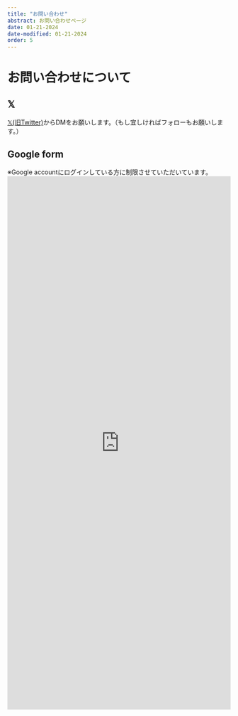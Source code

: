 ```yaml
---
title: "お問い合わせ"
abstract: お問い合わせページ
date: 01-21-2024
date-modified: 01-21-2024
order: 5
---
```


# お問い合わせについて

## $\mathbb{X}$
[$\mathbb{X}$(旧Twitter)](https://twitter.com/yugetsubiostat)からDMをお願いします。（もし宜しければフォローもお願いします。）

## Google form
※Google accountにログインしている方に制限させていただいています。
<iframe src="https://docs.google.com/forms/d/e/1FAIpQLSem2QMdQ1S3Di1HaxUwVARaWRQsiluNgrcogm3sxbru3ehGaw/viewform?embedded=true" width="100%" height="1200" frameborder="0" marginheight="0" marginwidth="0">読み込んでいます…</iframe>
